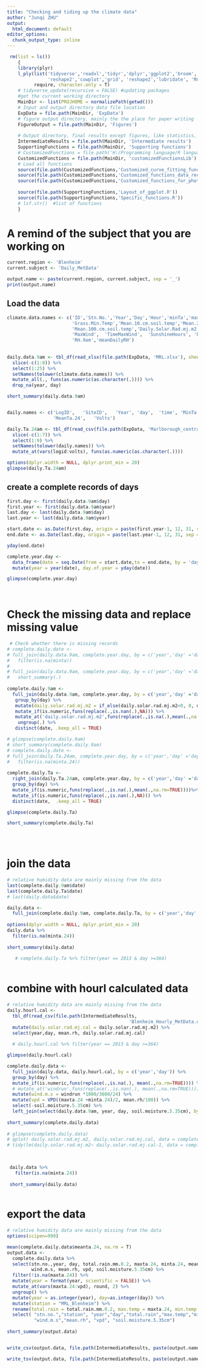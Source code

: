 ```yaml
---
title: "Checking and tiding up the climate data"
author: "Junqi ZHU"
output:
  html_document: default
editor_options: 
  chunk_output_type: inline
---
```


```r
 rm(list = ls())
    {
    library(plyr)
    l_ply(list('tidyverse','readxl','tidyr','dplyr','ggplot2','broom','ggthemes','plotly','purrr',
               'reshape2','cowplot','grid', 'reshape2','lubridate', 'RColorBrewer', 'datacheck'), 
          require, character.only = T)
    # tidyverse_update(recursive = FALSE) #updating packages
    #get the current working directory
    MainDir <- list(PROJHOME = normalizePath(getwd()))
    # Input and output directory data file location
    ExpData = file.path(MainDir, 'ExpData')
    # figure output directory, mainly the the place for paper writing 
    FigureOutput = file.path(MainDir, 'Figures')
    
    # Output directory, final results except figures, like statistics, and intermediate data set
    IntermediateResults = file.path(MainDir, 'Intermediate results')  
    SupportingFunctions = file.path(MainDir, 'Supporting functions')
    # CustomizedFunctions = file.path('H:/Programming language/R language/Customized function library/')
    CustomizedFunctions = file.path(MainDir, 'customizedFunctionsLib')
    # Load all functions
    source(file.path(CustomizedFunctions,'Customized_curve_fitting_functions.R'))
    source(file.path(CustomizedFunctions,'Customized_functions_data_reconstruction.R'))
    source(file.path(CustomizedFunctions,'Customized_functions_for_photosynthesis.R'))
    
    source(file.path(SupportingFunctions,'Layout_of_ggplot.R'))
    source(file.path(SupportingFunctions,'Specific_functions.R'))
    # lsf.str()  #list of functions
    } 
```

# A remind of the subject that you are working on
```r
current.region <- 'Blenheim'
current.subject <- 'Daily_MetData'

output.name <- paste(current.region, current.subject, sep = '_')
print(output.name)

```

## Load the data
```r
climate.data.names <- c('ID','Stn.No.','Year','Day','Hour','minTa','maxTa','meanTa','Total.Rain.mm.0.2',
                        'Grass.Min.Temp','Mean.10.cm.soil.temp','Mean.20.cm.soil.temp','Mean.30.cm.soil.temp',
                        'Mean.100.cm.soil.temp','Daily.Solar.Rad.mj.m2','windRun','Mean.dry.bulb','Mean.wet.bulb',	
                        'MaxWind',	'TimeMaxWind',	'SunshineHours', 'Penman.ET','soil.moisture.5.35cm',
                        'RH.9am','meanDailyRH')
    
    
daily.data.9am <- tbl_df(read_xlsx(file.path(ExpData, 'MRL.xlsx'), sheet = " daily", col_names = F)) %>% 
  slice(-c(1:8)) %>%
  select(1:25) %>% 
  setNames(tolower(climate.data.names)) %>% 
  mutate_all(., funs(as.numeric(as.character(.)))) %>% 
  drop_na(year, day)

short_summary(daily.data.9am)


daily.names <- c('LogID',	'SiteID',	'Year',	'day',	'time',	'MinTa.24',	'MaxTa.24',
                 'MeanTa.24',	'Volts')

daily.Ta.24am <- tbl_df(read_csv(file.path(ExpData, 'Marlborough_central_daily24_2019.csv'), col_names = F)) %>% 
  slice(-c(1:7)) %>%
  select(1:9) %>% 
  setNames(tolower(daily.names)) %>% 
  mutate_at(vars(logid:volts), funs(as.numeric(as.character(.)))) 

options(dplyr.width = NULL, dplyr.print_min = 20)
glimpse(daily.Ta.24am)

```

## create a complete records of days
```r
first.day <- first(daily.data.9am$day)
first.year <- first(daily.data.9am$year)
last.day <- last(daily.data.9am$day)
last.year <- last(daily.data.9am$year)

start.date <- as.Date(first.day, origin = paste(first.year-1, 12, 31, sep = '-'))
end.date <- as.Date(last.day, origin = paste(last.year-1, 12, 31, sep = '-'))

yday(end.date)

complete.year.day <- 
  data_frame(date = seq.Date(from = start.date,to = end.date, by = 'day')) %>% 
  mutate(year = year(date), day.of.year = yday(date))

glimpse(complete.year.day)
  
  
```
# Check the missing data and replace missing value
```r

 # Check whether there is missing records
# complete.daily.date <- 
# full_join(daily.data.9am, complete.year.day, by = c('year','day' ='day.of.year')) %>% 
#   filter(is.na(minta))
#   
# full_join(daily.data.9am, complete.year.day, by = c('year','day' ='day.of.year')) %>% 
#   short_summary(.)
  
complete.daily.9am <- 
  full_join(daily.data.9am, complete.year.day, by = c('year','day' ='day.of.year')) %>% 
   group_by(day) %>% 
   mutate(daily.solar.rad.mj.m2 = if_else(daily.solar.rad.mj.m2<0, 0, daily.solar.rad.mj.m2)) %>% 
   mutate_if(is.numeric,funs(replace(.,is.nan(.),NA))) %>% 
   mutate_at('daily.solar.rad.mj.m2',funs(replace(.,is.na(.),mean(.,na.rm=TRUE))))%>%
    ungroup(.) %>% 
   distinct(date, .keep_all = TRUE)

# glimpse(complete.daily.9am)
# short_summary(complete.daily.9am)
# complete.daily.date <- 
# full_join(daily.Ta.24am, complete.year.day, by = c('year','day' ='day.of.year')) %>% 
#   filter(is.na(minta.24))
  
complete.daily.Ta <- 
  right_join(daily.Ta.24am, complete.year.day, by = c('year','day' ='day.of.year')) %>%
  group_by(day) %>% 
  mutate_if(is.numeric,funs(replace(.,is.na(.),mean(.,na.rm=TRUE))))%>%
  mutate_if(is.numeric,funs(replace(.,is.nan(.),NA))) %>% 
  distinct(date,  .keep_all = TRUE)

glimpse(complete.daily.Ta)

short_summary(complete.daily.Ta)


  
```

# join the data
```r
# relative humidity data are mainly missing from the data
last(complete.daily.9am$date)
last(complete.daily.Ta$date)
# last(daily.data$date) 

daily.data <- 
  full_join(complete.daily.9am, complete.daily.Ta, by = c('year','day', 'date')) 
 
options(dplyr.width = NULL, dplyr.print_min = 20)
daily.data %>% 
  filter(is.na(minta.24))
 
short_summary(daily.data)
 
   # complete.daily.Ta %>% filter(year == 2013 & day >=364)
          
```

# combine with hourl calculated data
```r
# relative humidity data are mainly missing from the data
daily.hourl.cal <- 
  tbl_df(read_csv(file.path(IntermediateResults, 
                                             'Blenheim_Hourly_MetData.daily.cal.csv'))) %>% 
  mutate(daily.solar.rad.mj.cal = daily.solar.rad.mj.m2) %>% 
  select(year,day, mean.rh, daily.solar.rad.mj.cal)
  
  # daily.hourl.cal %>% filter(year == 2013 & day >=364)

glimpse(daily.hourl.cal)

complete.daily.data <- 
  full_join(daily.data, daily.hourl.cal, by = c('year','day')) %>% 
  group_by(day) %>% 
  mutate_if(is.numeric,funs(replace(.,is.na(.), mean(.,na.rm=TRUE)))) %>% 
  # mutate_at('windrun',funs(replace(.,is.nan(.), mean(.,na.rm=TRUE)))) %>% 
  mutate(wind.m.s = windrun *1000/3600/24) %>% 
  mutate(vpd = VPD((maxta.24 +minta.24)/2, mean.rh/100)) %>% 
  select(-soil.moisture.5.35cm) %>% 
  left_join(select(daily.data.9am, year, day, soil.moisture.5.35cm), by  = c("year", "day"))
    
short_summary(complete.daily.data)  
 
# glimpse(complete.daily.data)
# qplot( daily.solar.rad.mj.m2, daily.solar.rad.mj.cal, data = complete.daily.data)
# tidy(lm(daily.solar.rad.mj.m2~ daily.solar.rad.mj.cal-1, data = complete.daily.data))
 
    

 daily.data %>% 
   filter(is.na(minta.24))
 
 short_summary(daily.data)
          
```


# export the data
```r
# relative humidity data are mainly missing from the data
options(scipen=999)

mean(complete.daily.data$meanta.24, na.rm = T)
output.data <- 
  complete.daily.data %>% 
  select(stn.no.,year, day, total.rain.mm.0.2, maxta.24, minta.24, meanta.24, daily.solar.rad.mj.m2, 
         wind.m.s, mean.rh, vpd, soil.moisture.5.35cm) %>% 
  filter(!is.na(maxta.24)) %>% 
  mutate(year = format(year, scientific = FALSE)) %>% 
  mutate_at(vars(maxta.24:vpd), round, 2) %>% 
  ungroup() %>% 
  mutate(year = as.integer(year), day=as.integer(day)) %>% 
  mutate(station = "MRL_Blenheim") %>% 
  rename(total.rain = total.rain.mm.0.2, max.temp = maxta.24, min.temp = minta.24) %>%
  select( "stn.no.","station", "year","day","total.rain","max.temp","min.temp", "daily.solar.rad.mj.m2", 
          "wind.m.s","mean.rh", "vpd", "soil.moisture.5.35cm")
   
short_summary(output.data)


write_csv(output.data, file.path(IntermediateResults, paste(output.name, "APSIM_input.csv", sep = '_')))

write_tsv(output.data, file.path(IntermediateResults, paste(output.name, "APSIM_input.met", sep = '_')))
```






















